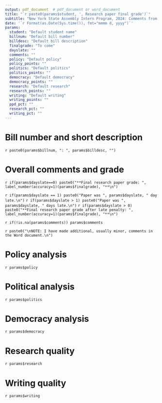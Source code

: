```yaml
---
output: pdf_document  # pdf_document or word_document
title: "`r paste0(params$student, ', Research paper final grade')`"
subtitle: "New York State Assembly Intern Program, 2024: Comments from Professor Don Boyd"
date: '`r Format(as.Date(Sys.time()), fmt="mmmm d, yyyy")`'
params:
  student: "Default student name"
  billnum: "Default bill number"
  billdesc: "Default bill description"
  finalgrade: "To come"
  dayslate: ""
  comments: ""
  policy: "Default policy"
  policy_points: ""
  politics: "Default politics"
  politics_points: ""
  democracy: "Default democracy"
  democracy_points: "" 
  research: "Default research"
  research_points: "" 
  writing: "Default writing"
  writing_points: "" 
  ppd_pct: ""
  research_pct: ""
  writing_pct: ""
---
```



# Bill number and short description

`r paste0(params$billnum, ": ", params$billdesc, "")`

# Overall comments and grade

`r if(params$dayslate==0) paste0("**Final research paper grade: ", label_number(accuracy=1)(params$finalgrade), "**\n")`

`r if(params$dayslate == 1) paste0("Paper was ", params$dayslate, " day late.\n")`
`r if(params$dayslate > 1) paste0("Paper was ", params$dayslate, " days late.\n")`
`r if(params$dayslate > 0) paste0("**Final research paper grade after late penalty: ", label_number(accuracy=1)(params$finalgrade), "**\n")`


`r if(!is.na(params$comments)) params$comments`

`r paste0("\nNOTE: I have made additional, usually minor, comments in the Word document.\n")`

# Policy analysis

`r params$policy`

# Political analysis

`r params$politics`

# Democracy analysis

`r params$democracy`

# Research quality

`r params$research`

# Writing quality

`r params$writing`

